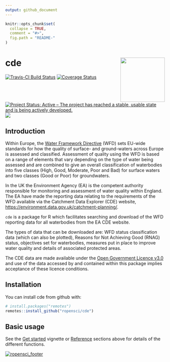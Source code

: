 ```yaml
---
output: github_document
---
```


<!-- README.md is generated from README.Rmd. Please edit that file -->

```r
knitr::opts_chunk$set(
  collapse = TRUE,
  comment = "#>",
  fig.path = "README-"
)
```

# cde <img src="docs/logo/logo.png" align="right" height=140/>
[![Travis-CI Build Status](https://travis-ci.org/ropensci/cde.svg?branch=master)](https://travis-ci.org/ropensci/cde) [![Coverage Status](https://coveralls.io/repos/github/ropensci/cde/badge.svg?branch=master)](https://coveralls.io/github/ropensci/cde?branch=master) [![Project Status: Active – The project has reached a stable, usable state and is being actively developed.](https://www.repostatus.org/badges/latest/active.svg)](https://www.repostatus.org/#active) [![](https://badges.ropensci.org/284_status.svg)](https://github.com/ropensci/onboarding/issues/284)

## Introduction

Within Europe, the [Water Framework Directive](http://ec.europa.eu/environment/water/water-framework/index_en.html) (WFD) sets EU-wide standards for how the quality of surface- and ground-waters across Europe is assessed and classified. Assessment of quality using the WFD is based on a range of elements that vary depending on the type of water being assessed and are combined to give an overall classification of waterbodies into five classes (High, Good, Moderate, Poor and Bad) for surface waters and two classes (Good or Poor) for groundwaters.

In the UK the Environment Agency (EA) is the competent authority responsible for monitoring and assessment of water quality within England. The EA have made the reporting data relating to the requirements of the WFD available via the Catchment Data Explorer (CDE) website, [https://environment.data.gov.uk/catchment-planning/](https://environment.data.gov.uk/catchment-planning/). 

`cde` is a package for R which facilitates searching and download of the WFD reporting data for all waterbodies from the EA CDE website.

The types of data that can be downloaded are: WFD status classification data (which can also be plotted), Reasons for Not Achieving Good (RNAG) status, objectives set for waterbodies, measures put in place to improve water quality and details of associated protected areas.

The CDE data are made available under the [Open Government Licence v3.0](https://www.nationalarchives.gov.uk/doc/open-government-licence/version/3/) and use of the data accessed by and contained within this package implies acceptance of these licence conditions.

## Installation

You can install cde from github with:

```r
# install.packages("remotes")
remotes::install_github("ropensci/cde")
```

## Basic usage

See the [Get started](https://ropensci.github.io/cde/articles/cde.html) vignette or [Reference](https://ropensci.github.io/cde/reference/index.html) sections above for details of the different functions.

[![ropensci_footer](https://ropensci.org/public_images/github_footer.png)](https://ropensci.org)

